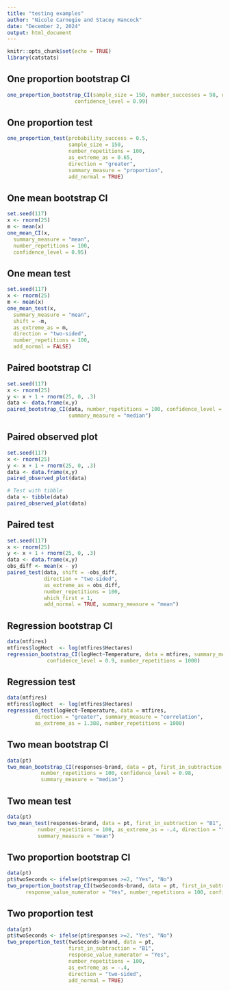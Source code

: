```yaml
---
title: "testing examples"
author: "Nicole Carnegie and Stacey Hancock"
date: "December 2, 2024"
output: html_document
---
```


```r
knitr::opts_chunk$set(echo = TRUE)
library(catstats)
```

## One proportion bootstrap CI
```r
one_proportion_bootstrap_CI(sample_size = 150, number_successes = 98, number_repetitions = 100,
                      confidence_level = 0.99)

```

## One proportion test
```r
one_proportion_test(probability_success = 0.5, 
                    sample_size = 150, 
                    number_repetitions = 100,
                    as_extreme_as = 0.65, 
                    direction = "greater", 
                    summary_measure = "proportion",
                    add_normal = TRUE)
```


## One mean bootstrap CI
```r
set.seed(117)
x <- rnorm(25)
m <- mean(x)
one_mean_CI(x,
  summary_measure = "mean",
  number_repetitions = 100,
  confidence_level = 0.95)
```

## One mean test
```r
set.seed(117)
x <- rnorm(25)
m <- mean(x)
one_mean_test(x,
  summary_measure = "mean",
  shift = -m,
  as_extreme_as = m,
  direction = "two-sided",
  number_repetitions = 100,
  add_normal = FALSE)
```



## Paired bootstrap CI
```r
set.seed(117)
x <- rnorm(25)
y <- x + 1 + rnorm(25, 0, .3)
data <- data.frame(x,y)
paired_bootstrap_CI(data, number_repetitions = 100, confidence_level = 0.9, which_first = 1,
                    summary_measure = "median")

```

## Paired observed plot
```r
set.seed(117)
x <- rnorm(25)
y <- x + 1 + rnorm(25, 0, .3)
data <- data.frame(x,y)
paired_observed_plot(data)
```

```r
# Test with tibble
data <- tibble(data)
paired_observed_plot(data)
```

## Paired test
```r
set.seed(117)
x <- rnorm(25)
y <- x + 1 + rnorm(25, 0, .3)
data <- data.frame(x,y)
obs_diff <- mean(x - y)
paired_test(data, shift = -obs_diff, 
            direction = "two-sided",
            as_extreme_as = obs_diff,
            number_repetitions = 100, 
            which_first = 1,
            add_normal = TRUE, summary_measure = "mean")
```

## Regression bootstrap CI
```r
data(mtfires)
mtfires$logHect  <- log(mtfires$Hectares)
regression_bootstrap_CI(logHect~Temperature, data = mtfires, summary_measure = "correlation",
             confidence_level = 0.9, number_repetitions = 1000)

```

## Regression test
```r
data(mtfires)
mtfires$logHect  <- log(mtfires$Hectares)
regression_test(logHect~Temperature, data = mtfires,
         direction = "greater", summary_measure = "correlation",
         as_extreme_as = 1.388, number_repetitions = 1000)

```

## Two mean bootstrap CI
```r
data(pt)
two_mean_bootstrap_CI(responses~brand, data = pt, first_in_subtraction = "B1",
           number_repetitions = 100, confidence_level = 0.98,
           summary_measure = "median")

```

## Two mean test
```r
data(pt)
two_mean_test(responses~brand, data = pt, first_in_subtraction = "B1",
          number_repetitions = 100, as_extreme_as = -.4, direction = "two-sided",
          summary_measure = "mean")

```

## Two proportion bootstrap CI
```r
data(pt)
pt$twoSeconds <- ifelse(pt$responses >=2, "Yes", "No")
two_proportion_bootstrap_CI(twoSeconds~brand, data = pt, first_in_subtraction = "B1",
      response_value_numerator = "Yes", number_repetitions = 100, confidence_level = 0.95)


```

## Two proportion test
```r
data(pt)
pt$twoSeconds <- ifelse(pt$responses >=2, "Yes", "No")
two_proportion_test(twoSeconds~brand, data = pt, 
                    first_in_subtraction = "B1",
                    response_value_numerator = "Yes",
                    number_repetitions = 100, 
                    as_extreme_as = -.4,
                    direction = "two-sided",
                    add_normal = TRUE)
```

